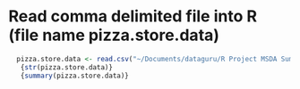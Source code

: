 Read comma delimited file into R  (file name pizza.store.data)
========================================================
```r
  pizza.store.data <- read.csv("~/Documents/dataguru/R Project MSDA Summer/pizza-store-data.txt")
   {str(pizza.store.data)} 
   {summary(pizza.store.data)}
```

